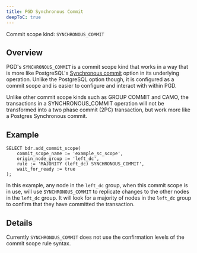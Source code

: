 ```yaml
---
title: PGD Synchronous Commit
deepToC: true
---
```


Commit scope kind: `SYNCHRONOUS_COMMIT`

## Overview

PGD's `SYNCHRONOUS_COMMIT` is a commit scope kind that works in a way that is more like PostgreSQL's [Synchronous commit](https://www.postgresql.org/docs/current/runtime-config-wal.html#GUC-SYNCHRONOUS-COMMIT) option in its underlying operation. Unlike the PostgreSQL option though, it is configured as a commit scope and is easier to configure and interact with within PGD. 

Unlike other commit scope kinds such as GROUP COMMIT and CAMO, the transactions in a SYNCHRONOUS_COMMIT operation will not be transformed into a two phase commit (2PC) transaction, but work more like a Postgres Synchronous commit.

## Example

```
SELECT bdr.add_commit_scope(
    commit_scope_name := 'example_sc_scope',
    origin_node_group := 'left_dc',
    rule := 'MAJORITY (left_dc) SYNCHRONOUS_COMMIT',
    wait_for_ready := true
);
```

In this example, any node in the `left_dc` group, when this commit scope is in use, will use `SYNCHRONOUS_COMMIT` to replicate changes to the other nodes in the `left_dc` group. It will look for a majority of nodes in the `left_dc` group to confirm that they have committed the transaction.

## Details

Currently `SYNCHRONOUS_COMMIT` does not use the confirmation levels of the commit scope rule syntax.

